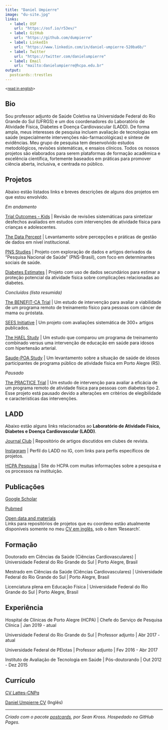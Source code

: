```yaml
---
title: "Daniel Umpierre"
image: "du-site.jpg"
links:
  - label: OSF
    url: "https://osf.io/r53ev/"
  - label: GitHub
    url: "https://github.com/dumpierre"
  - label: LinkedIn
    url: "https://www.linkedin.com/in/daniel-umpierre-520ba6b/"
  - label: Twitter
    url: "https://twitter.com/danielumpierre"
  - label: Email
    url: "mailto:danielumpierre@hcpa.edu.br"
output:
  postcards::trestles
---
```


^\<[read in english](/)\>^

## Bio

Sou professor adjunto de Saúde Coletiva na Universidade Federal do Rio Grande do Sul (UFRGS) e um dos coordenadores do Laboratório de Atividade Física, Diabetes e Doença Cardiovascular (LADD). De forma ampla, meus interesses de pesquisa incluem avaliação de tecnologias em saúde (especialmente intervenções não-farmacológicas) e síntese de evidências. Meu grupo de pesquisa tem desenvolvido estudos metodológicos, revisões sistemáticas, e ensaios clínicos. Todos os nossos projetos são elaborados para serem plataformas de formação acadêmica e excelência científica, fortemente baseados em práticas para promover ciência aberta, inclusiva, e centrada no público.

## Projetos

Abaixo estão listados links e breves descrições de alguns dos projetos em que estou envolvido.

*Em andamento*

[Trial Outcomes - Kids](https://osf.io/3zcfn/) \| Revisão de revisões sistemáticas para sintetizar desfechos avaliados em estudos com intervenções de atividade física para crianças e adolescentes.

[The Data Percept](https://osf.io/gw2x6/) \| Levantamento sobre percepções e práticas de gestão de dados em nível institucional.

[PNS Studies](https://osf.io/gw2x6/) \| Projeto com exploração de dados e artigos derivados da "Pesquisa Nacional de Saúde" (PNS-Brasil), com foco em determinantes sociais de saúde.

[Diabetes Estimates](https://osf.io/gw2x6/) \| Projeto com uso de dados secundários para estimar a proteção potencial da atividade física sobre complicações relacionadas ao diabetes.

*Concluídos (lista resumida)*

[The BENEFIT-CA Trial](https://osf.io/gw2x6/) \| Um estudo de intervenção para avaliar a viabilidade de um programa remoto de treinamento físico para pessoas com câncer de mama ou próstata.

[SEES Initiative](https://sees-initiative.org/) \| Um projeto com avaliações sistemática de 300+ artigos publicados.

[The HAEL Study](https://osf.io/56wrv/) \| Um estudo que comparou um programa de treinamento combinado versus uma intervenção de educação em saúde para idosos com hipertensão arterial.

[Saude-POA Study](https://osf.io/q4r69/) \| Um levantamento sobre a situação de saúde de idosos participantes de programa público de atividade física em Porto Alegre (RS).

*Pausado*

[The PRACTICE Trial](https://osf.io/npxdw/) \| Um estudo de intervenção para avaliar a eficácia de um programa remoto de atividade física para pessoas com diabetes tipo 2. Esse projeto está pausado devido a alterações em critérios de elegibilidade e características das intervenções.

## LADD

Abaixo estão alguns links relacionados ao **Laboratório de Atividade Física, Diabetes e Doença Cardiovascular (LADD)**.

[Journal Club](https://osf.io/75bna/) \| Repositório de artigos discutidos em clubes de revista.

[Instagram](https://www.instagram.com/ladd-hcpa/) \| Perfil do LADD no IG, com links para perfis específicos de projetos.

[HCPA Pesquisa](https://www.hcpa.edu.br/pesquisa) \| Site do HCPA com muitas informações sobre a pesquisa e os processos na instituição.

## Publicações

[Google Scholar](https://scholar.google.com.br/citations?user=1vl98BgAAAAJ)

[Pubmed](https://pubmed.ncbi.nlm.nih.gov/?term=umpierre+d%5Bauthor%5D+not+1989%5Bdp%5D)

[Open data and materials\
]{.underline}Links para repositórios de projetos que eu coordeno estão atualmente disponíveis somente no meu [CV em inglês](https://github.com/dumpierre/website/raw/main/CV-DanielUmpierre.pdf), sob o ítem 'Research'.

## Formação

Doutorado em Ciências da Saúde (Ciências Cardiovasculares) \| Universidade Federal do Rio Grande do Sul \| Porto Alegre, Brasil

Mestrado em Ciências da Saúde (Ciências Cardiovasculares) \| Universidade Federal do Rio Grande do Sul \| Porto Alegre, Brasil

Licenciatura plena em Educação Física \| Universidade Federal do Rio Grande do Sul \| Porto Alegre, Brasil

## Experiência

Hospital de Clínicas de Porto Alegre (HCPA) \| Chefe do Serviço de Pesquisa Clínica \| Jan 2019 - atual

Universidade Federal do Rio Grande do Sul \| Professor adjunto \| Abr 2017 - atual

Universidade Federal de PElotas \| Professor adjunto \| Fev 2016 - Abr 2017

Instituto de Avaliação de Tecnologia em Saúde \| Pós-doutorando \| Out 2012 - Dez 2015

## Currículo

[CV Lattes-CNPq](http://lattes.cnpq.br/7262168077244929)

[Daniel Umpierre CV](https://github.com/dumpierre/website/raw/main/CV-DanielUmpierre.pdf) (Inglês)

------------------------------------------------------------------------

*Criado com o pacote [postcards](https://github.com/seankross/postcards), por Sean Kross. Hospedado no GitHub Pages.*
